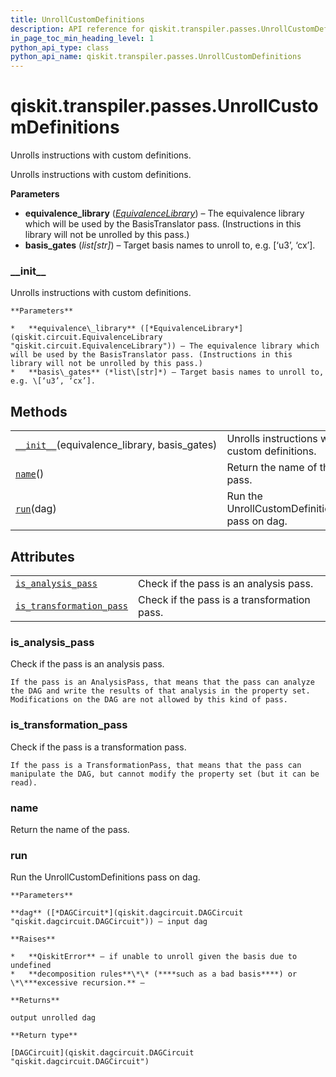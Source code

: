 ```yaml
---
title: UnrollCustomDefinitions
description: API reference for qiskit.transpiler.passes.UnrollCustomDefinitions
in_page_toc_min_heading_level: 1
python_api_type: class
python_api_name: qiskit.transpiler.passes.UnrollCustomDefinitions
---
```


# qiskit.transpiler.passes.UnrollCustomDefinitions

<Class id="qiskit.transpiler.passes.UnrollCustomDefinitions" isDedicatedPage={true} github="https://github.com/qiskit/qiskit/tree/stable/0.18/qiskit/transpiler/passes/basis/unroll_custom_definitions.py" signature="UnrollCustomDefinitions(*args, **kwargs)" modifiers="class">
  Unrolls instructions with custom definitions.

  Unrolls instructions with custom definitions.

  **Parameters**

  *   **equivalence\_library** ([*EquivalenceLibrary*](qiskit.circuit.EquivalenceLibrary "qiskit.circuit.EquivalenceLibrary")) – The equivalence library which will be used by the BasisTranslator pass. (Instructions in this library will not be unrolled by this pass.)
  *   **basis\_gates** (*list\[str]*) – Target basis names to unroll to, e.g. \[‘u3’, ‘cx’].

  ### \_\_init\_\_

  <Function id="qiskit.transpiler.passes.UnrollCustomDefinitions.__init__" signature="__init__(equivalence_library, basis_gates)">
    Unrolls instructions with custom definitions.

    **Parameters**

    *   **equivalence\_library** ([*EquivalenceLibrary*](qiskit.circuit.EquivalenceLibrary "qiskit.circuit.EquivalenceLibrary")) – The equivalence library which will be used by the BasisTranslator pass. (Instructions in this library will not be unrolled by this pass.)
    *   **basis\_gates** (*list\[str]*) – Target basis names to unroll to, e.g. \[‘u3’, ‘cx’].
  </Function>

  ## Methods

  |                                                                                                                                                                          |                                               |
  | ------------------------------------------------------------------------------------------------------------------------------------------------------------------------ | --------------------------------------------- |
  | [`__init__`](#qiskit.transpiler.passes.UnrollCustomDefinitions.__init__ "qiskit.transpiler.passes.UnrollCustomDefinitions.__init__")(equivalence\_library, basis\_gates) | Unrolls instructions with custom definitions. |
  | [`name`](#qiskit.transpiler.passes.UnrollCustomDefinitions.name "qiskit.transpiler.passes.UnrollCustomDefinitions.name")()                                               | Return the name of the pass.                  |
  | [`run`](#qiskit.transpiler.passes.UnrollCustomDefinitions.run "qiskit.transpiler.passes.UnrollCustomDefinitions.run")(dag)                                               | Run the UnrollCustomDefinitions pass on dag.  |

  ## Attributes

  |                                                                                                                                                                                |                                             |
  | ------------------------------------------------------------------------------------------------------------------------------------------------------------------------------ | ------------------------------------------- |
  | [`is_analysis_pass`](#qiskit.transpiler.passes.UnrollCustomDefinitions.is_analysis_pass "qiskit.transpiler.passes.UnrollCustomDefinitions.is_analysis_pass")                   | Check if the pass is an analysis pass.      |
  | [`is_transformation_pass`](#qiskit.transpiler.passes.UnrollCustomDefinitions.is_transformation_pass "qiskit.transpiler.passes.UnrollCustomDefinitions.is_transformation_pass") | Check if the pass is a transformation pass. |

  ### is\_analysis\_pass

  <Function id="qiskit.transpiler.passes.UnrollCustomDefinitions.is_analysis_pass" signature="is_analysis_pass" modifiers="property">
    Check if the pass is an analysis pass.

    If the pass is an AnalysisPass, that means that the pass can analyze the DAG and write the results of that analysis in the property set. Modifications on the DAG are not allowed by this kind of pass.
  </Function>

  ### is\_transformation\_pass

  <Function id="qiskit.transpiler.passes.UnrollCustomDefinitions.is_transformation_pass" signature="is_transformation_pass" modifiers="property">
    Check if the pass is a transformation pass.

    If the pass is a TransformationPass, that means that the pass can manipulate the DAG, but cannot modify the property set (but it can be read).
  </Function>

  ### name

  <Function id="qiskit.transpiler.passes.UnrollCustomDefinitions.name" signature="name()">
    Return the name of the pass.
  </Function>

  ### run

  <Function id="qiskit.transpiler.passes.UnrollCustomDefinitions.run" signature="run(dag)">
    Run the UnrollCustomDefinitions pass on dag.

    **Parameters**

    **dag** ([*DAGCircuit*](qiskit.dagcircuit.DAGCircuit "qiskit.dagcircuit.DAGCircuit")) – input dag

    **Raises**

    *   **QiskitError** – if unable to unroll given the basis due to undefined
    *   **decomposition rules**\*\* (****such as a bad basis****) or \*\***excessive recursion.** –

    **Returns**

    output unrolled dag

    **Return type**

    [DAGCircuit](qiskit.dagcircuit.DAGCircuit "qiskit.dagcircuit.DAGCircuit")
  </Function>
</Class>

